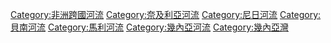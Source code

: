 {{catmore}}
{{Commonscat|Niger River}}
{{DEFAULTSORT:Niger}}
[[Category:非洲跨國河流|Category:非洲跨國河流]]
[[Category:奈及利亞河流|Category:奈及利亞河流]]
[[Category:尼日河流|Category:尼日河流]]
[[Category:貝南河流|Category:貝南河流]]
[[Category:馬利河流|Category:馬利河流]]
[[Category:幾內亞河流|Category:幾內亞河流]]
[[Category:幾內亞灣|Category:幾內亞灣]]